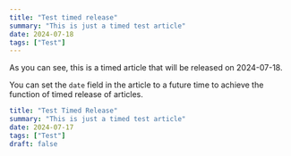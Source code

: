 ```yaml
---
title: "Test timed release"
summary: "This is just a timed test article"
date: 2024-07-18
tags: ["Test"]
---
```


As you can see, this is a timed article that will be released on 2024-07-18.

You can set the `date` field in the article to a future time to achieve the function of timed release of articles.

```yaml
title: "Test Timed Release"
summary: "This is just a timed test article"
date: 2024-07-17
tags: ["Test"]
draft: false
```
